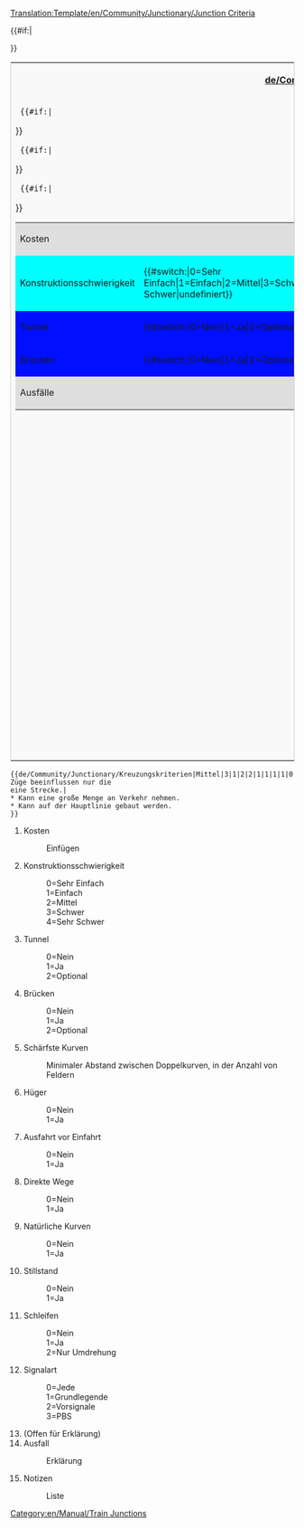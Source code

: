 <noinclude>[[Translation:Template/en/Community/Junctionary/Junction Criteria]]</noinclude><noinclude></noinclude><includeonly>
<table style='border: 1px solid #ccc;background-color: #f9f9f9;'>
<tr><th colspan='2'>[[de/Community/Junctionary/Kreuzungskriterien]]</th></tr>
<tr><td width='50%' valign='top'>
<table border='0' width='100%'>
  <tr bgcolor='#DEDEDE'><td>Kosten</td><td>{{{1}}}</td></tr>
  {{#if:{{{2}}}|<tr bgcolor='#{{#switch:{{{2}}}|0=99FF99|1=CCFF99|2=FFFF99|3=FFCC99|4=FF9999|FFFFFF}}'>
  <td>Konstruktionsschwierigkeit</td><td>{{#switch:{{{2}}}|0=Sehr Einfach|1=Einfach|2=Mittel|3=Schwer|4=Sehr Schwer|undefiniert}}</td></tr>}}
  {{#if:{{{3}}}|<tr bgcolor='#{{#switch:{{{3}}}|0=CCFFCC|1=FFCCCC|2=FFFFCC|FFFFFF}}'>
  <td>Tunnel</td><td>{{#switch:{{{3}}}|0=Nein|1=Ja|2=Optional|undefiniert}}</td></tr>}}
  {{#if:{{{4}}}|<tr bgcolor='#{{#switch:{{{4}}}|0=CCFFCC|1=FFCCCC|2=FFFFCC|FFFFFF}}'>
  <td>Brücken</td><td>{{#switch:{{{4}}}|0=Nein|1=Ja|2=Optional|undefiniert}}</td></tr>}}
  <tr bgcolor='#DEDEDE'><td colspan='2'>Ausfälle<br/>{{{14}}}</td></tr>
</table>
</td><td width='50%' valign='top'>
<table border='0' width='100%'>{{#if:{{{5}}}|<tr bgcolor='#{{#switch:{{{5}}}   | 0=f99   | 1=fc9   | 2=fd9   | 3=fe9   | 4=ff9   | 5=ef9   | 6=df9   | 7=cf9   | 8=bf9   | 9=af9   |10=9f9   |11=8f9   |12=7f9   |  fff  }}'>
  <td>Schärfste Kurven</td><td>{{{5}}}</td></tr>}}
  {{#if:{{{6}}}|<tr bgcolor='#{{#switch:{{{6}}}|0=CCFFCC|1=FFCCCC|FFFFFF}}'>
  <td>Hügel</td><td>{{#switch:{{{6}}}|0=Nein|1=Ja|undefiniert}}</td></tr>}}
   {{#if:{{{7}}}|<tr bgcolor='#{{#switch:{{{7}}}|0=FFCCCC|1=CCFFCC|FFFFFF}}'>
  <td>Ausfahrt vor Einfahrt</td><td>{{#switch:{{{7}}}|0=Nein|1=Ja|undefiniert}}</td></tr>}}
  {{#if:{{{8}}}|<tr bgcolor='#{{#switch:{{{8}}}|0=FFCCCC|1=CCFFCC|FFFFFF}}'>
  <td>Direkte Wege</td><td>{{#switch:{{{8}}}|0=Nein|1=Ja|undefiniert}}</td></tr>}}
  {{#if:{{{9}}}|<tr bgcolor='#{{#switch:{{{9}}}|0=FFCCCC|1=CCFFCC|FFFFFF}}'>
  <td>Natürliche Kurven</td><td>{{#switch:{{{9}}}|0=Nein|1=Ja|undefiniert}}</td></tr>}}
  {{#if:{{{10}}}|<tr bgcolor='#{{#switch:{{{10}}}|0=CCFFCC|1=FFCCCC|FFFFFF}}'>
  <td>Stillstand</td><td>{{#switch:{{{10}}}|0=Nein|1=Ja|undefiniert}}</td></tr>}}
  {{#if:{{{11}}}|<tr bgcolor='#{{#switch:{{{11}}}|0=CCFFCC|1=FFCCCC|2=CCFFCC|FFFFFF}}'>
  <td>Schleifen</td><td>{{#switch:{{{11}}}|0=Nein|1=Ja|2=Nur Umdrehung|undefiniert}}</td></tr>}}
  {{#if:{{{12}}}|<tr bgcolor='#DEDEDE'><td>Signalart</td>
  <td>{{#switch:{{{12}}}|0=Jede|1=Grundlegende|2=Vorsignal|3=PBS|undefiniert}}</td></tr>}}
</table>
</td></tr>
{{#if:{{{15}}}|<tr><td colspan='2'>{{{15}}}</td></tr>}}
</table>
</includeonly>
<noinclude>
{{de/Community/Junctionary/Kreuzungskriterien|Mittel|3|1|2|2|1|1|1|1|0|0|0||Ausgefallene Züge beeinflussen nur die eine Strecke.
* Kann eine große Menge an Verkehr nehmen.
* Kann auf der Hauptlinie gebaut werden.
}}
<pre>{{de/Community/Junctionary/Kreuzungskriterien|Mittel|3|1|2|2|1|1|1|1|0|0|0||Ausgefallene Züge beeinflussen nur die
eine Strecke.|
* Kann eine große Menge an Verkehr nehmen.
* Kann auf der Hauptlinie gebaut werden.
}}</pre>
#Kosten
#:Einfügen
#Konstruktionsschwierigkeit
#:0=Sehr Einfach
#:1=Einfach
#:2=Mittel
#:3=Schwer
#:4=Sehr Schwer
#Tunnel
#:0=Nein
#:1=Ja
#:2=Optional
#Brücken
#:0=Nein
#:1=Ja
#:2=Optional
#Schärfste Kurven
#:Minimaler Abstand zwischen Doppelkurven, in der Anzahl von Feldern
#Hüger
#:0=Nein
#:1=Ja
#Ausfahrt vor Einfahrt
#:0=Nein
#:1=Ja
#Direkte Wege
#:0=Nein
#:1=Ja
#Natürliche Kurven
#:0=Nein
#:1=Ja
#Stillstand
#:0=Nein
#:1=Ja
#Schleifen
#:0=Nein
#:1=Ja
#:2=Nur Umdrehung
#Signalart
#:0=Jede
#:1=Grundlegende
#:2=Vorsignale
#:3=PBS
#(Offen für Erklärung)
#Ausfall
#:Erklärung
#Notizen
#:Liste

[[Category:en/Manual/Train Junctions]]
</noinclude>